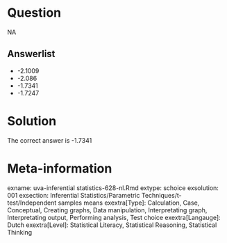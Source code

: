 Question
========

NA

Answerlist
----------
* -2.1009
* -2.086
* -1.7341
* -1.7247

Solution
========

The correct answer is  -1.7341

Meta-information
================
exname: uva-inferential statistics-628-nl.Rmd
extype: schoice
exsolution: 001
exsection: Inferential Statistics/Parametric Techniques/t-test/Independent samples means
exextra[Type]: Calculation, Case, Conceptual, Creating graphs, Data manipulation, Interpretating graph, Interpretating output, Performing analysis, Test choice
exextra[Langauge]: Dutch
exextra[Level]: Statistical Literacy, Statistical Reasoning, Statistical Thinking
